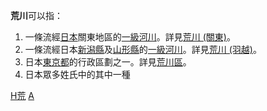 {{消歧义|W|Cat=二字地名消歧义}}
'''荒川'''可以指：
#一條流經[[日本|日本]]關東地區的[[日本一級水系列表|一級河川]]。詳見[[荒川_(關東)|荒川 (關東)]]。
#一條流經日本[[新潟縣|新潟縣]]及[[山形縣|山形縣]]的[[日本一級水系列表|一級河川]]。詳見[[荒川_(羽越)|荒川 (羽越)]]。
#日本[[東京都|東京都]]的行政區劃之一。詳見[[荒川區|荒川區]]。
#日本眾多姓氏中的其中一種

{{DEFAULTSORT:Arakawa}}
[[Category:二字日本地名消歧義|H荒]]
[[Category:日本河流|A]]
